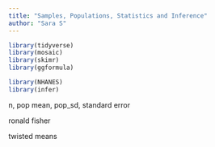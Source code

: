 ```yaml
---
title: "Samples, Populations, Statistics and Inference"
author: "Sara S"
---
```


```r
library(tidyverse) 
library(mosaic) 
library(skimr) 
library(ggformula) 

library(NHANES)
library(infer)
```

n, pop mean, pop_sd, standard error

ronald fisher

twisted means
